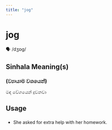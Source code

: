 ```yaml
---
title: "jog"
---
```


# jog

🗣️ /dʒɒɡ/

## Sinhala Meaning(s)

### (ව්‍යායාම වශයෙන්)
මඳ වේගයෙන් දුවනවා

## Usage

### 

- She asked for extra help with her homework.

